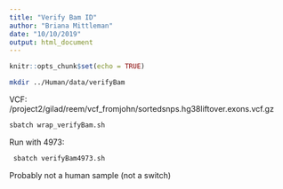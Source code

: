 ```yaml
---
title: "Verify Bam ID"
author: "Briana Mittleman"
date: "10/10/2019"
output: html_document
---
```


```r
knitr::opts_chunk$set(echo = TRUE)
```

```bash
mkdir ../Human/data/verifyBam
```

VCF: /project2/gilad/reem/vcf_fromjohn/sortedsnps.hg38liftover.exons.vcf.gz  


```bash
sbatch wrap_verifyBam.sh 
```

Run with 4973:  


```bash
 sbatch verifyBam4973.sh 
```

Probably not a human sample (not a switch)
